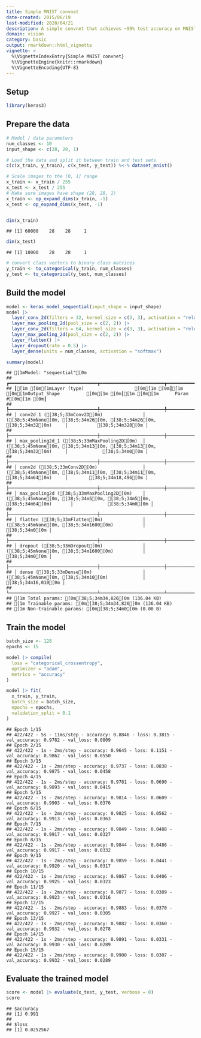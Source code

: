 ```yaml
---
title: Simple MNIST convnet
date-created: 2015/06/19
last-modified: 2020/04/21
description: A simple convnet that achieves ~99% test accuracy on MNIST.
domain: vision
category: basic
output: rmarkdown::html_vignette
vignette: >
  %\VignetteIndexEntry{Simple MNIST convnet}
  %\VignetteEngine{knitr::rmarkdown}
  %\VignetteEncoding{UTF-8}
---
```


## Setup


```r
library(keras3)
```

## Prepare the data


```r
# Model / data parameters
num_classes <- 10
input_shape <- c(28, 28, 1)

# Load the data and split it between train and test sets
c(c(x_train, y_train), c(x_test, y_test)) %<-% dataset_mnist()

# Scale images to the [0, 1] range
x_train <- x_train / 255
x_test <- x_test / 255
# Make sure images have shape (28, 28, 1)
x_train <- op_expand_dims(x_train, -1)
x_test <- op_expand_dims(x_test, -1)


dim(x_train)
```

```
## [1] 60000    28    28     1
```

```r
dim(x_test)
```

```
## [1] 10000    28    28     1
```

```r
# convert class vectors to binary class matrices
y_train <- to_categorical(y_train, num_classes)
y_test <- to_categorical(y_test, num_classes)
```

## Build the model


```r
model <- keras_model_sequential(input_shape = input_shape)
model |>
  layer_conv_2d(filters = 32, kernel_size = c(3, 3), activation = "relu") |>
  layer_max_pooling_2d(pool_size = c(2, 2)) |>
  layer_conv_2d(filters = 64, kernel_size = c(3, 3), activation = "relu") |>
  layer_max_pooling_2d(pool_size = c(2, 2)) |>
  layer_flatten() |>
  layer_dropout(rate = 0.5) |>
  layer_dense(units = num_classes, activation = "softmax")

summary(model)
```

```
## [1mModel: "sequential"[0m
## ┏━━━━━━━━━━━━━━━━━━━━━━━━━━━━━━━━━┳━━━━━━━━━━━━━━━━━━━━━━━━┳━━━━━━━━━━━━━━━┓
## ┃[1m [0m[1mLayer (type)                   [0m[1m [0m┃[1m [0m[1mOutput Shape          [0m[1m [0m┃[1m [0m[1m      Param #[0m[1m [0m┃
## ┡━━━━━━━━━━━━━━━━━━━━━━━━━━━━━━━━━╇━━━━━━━━━━━━━━━━━━━━━━━━╇━━━━━━━━━━━━━━━┩
## │ conv2d_1 ([38;5;33mConv2D[0m)               │ ([38;5;45mNone[0m, [38;5;34m26[0m, [38;5;34m26[0m, [38;5;34m32[0m)     │           [38;5;34m320[0m │
## ├─────────────────────────────────┼────────────────────────┼───────────────┤
## │ max_pooling2d_1 ([38;5;33mMaxPooling2D[0m)  │ ([38;5;45mNone[0m, [38;5;34m13[0m, [38;5;34m13[0m, [38;5;34m32[0m)     │             [38;5;34m0[0m │
## ├─────────────────────────────────┼────────────────────────┼───────────────┤
## │ conv2d ([38;5;33mConv2D[0m)                 │ ([38;5;45mNone[0m, [38;5;34m11[0m, [38;5;34m11[0m, [38;5;34m64[0m)     │        [38;5;34m18,496[0m │
## ├─────────────────────────────────┼────────────────────────┼───────────────┤
## │ max_pooling2d ([38;5;33mMaxPooling2D[0m)    │ ([38;5;45mNone[0m, [38;5;34m5[0m, [38;5;34m5[0m, [38;5;34m64[0m)       │             [38;5;34m0[0m │
## ├─────────────────────────────────┼────────────────────────┼───────────────┤
## │ flatten ([38;5;33mFlatten[0m)               │ ([38;5;45mNone[0m, [38;5;34m1600[0m)           │             [38;5;34m0[0m │
## ├─────────────────────────────────┼────────────────────────┼───────────────┤
## │ dropout ([38;5;33mDropout[0m)               │ ([38;5;45mNone[0m, [38;5;34m1600[0m)           │             [38;5;34m0[0m │
## ├─────────────────────────────────┼────────────────────────┼───────────────┤
## │ dense ([38;5;33mDense[0m)                   │ ([38;5;45mNone[0m, [38;5;34m10[0m)             │        [38;5;34m16,010[0m │
## └─────────────────────────────────┴────────────────────────┴───────────────┘
## [1m Total params: [0m[38;5;34m34,826[0m (136.04 KB)
## [1m Trainable params: [0m[38;5;34m34,826[0m (136.04 KB)
## [1m Non-trainable params: [0m[38;5;34m0[0m (0.00 B)
```

## Train the model


```r
batch_size <- 128
epochs <- 15

model |> compile(
  loss = "categorical_crossentropy",
  optimizer = "adam",
  metrics = "accuracy"
)

model |> fit(
  x_train, y_train,
  batch_size = batch_size,
  epochs = epochs,
  validation_split = 0.1
)
```

```
## Epoch 1/15
## 422/422 - 5s - 11ms/step - accuracy: 0.8846 - loss: 0.3815 - val_accuracy: 0.9782 - val_loss: 0.0809
## Epoch 2/15
## 422/422 - 1s - 2ms/step - accuracy: 0.9645 - loss: 0.1151 - val_accuracy: 0.9862 - val_loss: 0.0550
## Epoch 3/15
## 422/422 - 1s - 2ms/step - accuracy: 0.9737 - loss: 0.0838 - val_accuracy: 0.9875 - val_loss: 0.0458
## Epoch 4/15
## 422/422 - 1s - 2ms/step - accuracy: 0.9781 - loss: 0.0690 - val_accuracy: 0.9893 - val_loss: 0.0415
## Epoch 5/15
## 422/422 - 1s - 2ms/step - accuracy: 0.9814 - loss: 0.0609 - val_accuracy: 0.9903 - val_loss: 0.0376
## Epoch 6/15
## 422/422 - 1s - 2ms/step - accuracy: 0.9825 - loss: 0.0562 - val_accuracy: 0.9913 - val_loss: 0.0363
## Epoch 7/15
## 422/422 - 1s - 2ms/step - accuracy: 0.9849 - loss: 0.0488 - val_accuracy: 0.9917 - val_loss: 0.0327
## Epoch 8/15
## 422/422 - 1s - 2ms/step - accuracy: 0.9844 - loss: 0.0486 - val_accuracy: 0.9917 - val_loss: 0.0332
## Epoch 9/15
## 422/422 - 1s - 2ms/step - accuracy: 0.9859 - loss: 0.0441 - val_accuracy: 0.9920 - val_loss: 0.0317
## Epoch 10/15
## 422/422 - 1s - 2ms/step - accuracy: 0.9867 - loss: 0.0406 - val_accuracy: 0.9925 - val_loss: 0.0323
## Epoch 11/15
## 422/422 - 1s - 2ms/step - accuracy: 0.9877 - loss: 0.0389 - val_accuracy: 0.9923 - val_loss: 0.0316
## Epoch 12/15
## 422/422 - 1s - 2ms/step - accuracy: 0.9883 - loss: 0.0370 - val_accuracy: 0.9927 - val_loss: 0.0305
## Epoch 13/15
## 422/422 - 1s - 2ms/step - accuracy: 0.9882 - loss: 0.0360 - val_accuracy: 0.9932 - val_loss: 0.0278
## Epoch 14/15
## 422/422 - 1s - 2ms/step - accuracy: 0.9891 - loss: 0.0331 - val_accuracy: 0.9930 - val_loss: 0.0289
## Epoch 15/15
## 422/422 - 1s - 2ms/step - accuracy: 0.9900 - loss: 0.0307 - val_accuracy: 0.9932 - val_loss: 0.0289
```

## Evaluate the trained model


```r
score <- model |> evaluate(x_test, y_test, verbose = 0)
score
```

```
## $accuracy
## [1] 0.991
##
## $loss
## [1] 0.0252567
```
